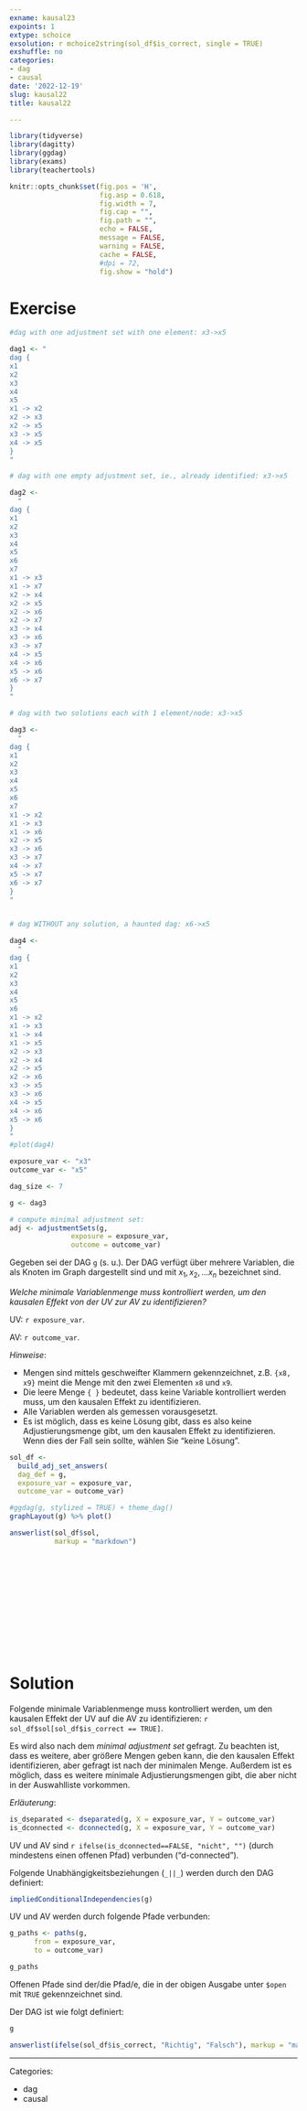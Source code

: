 ```yaml
---
exname: kausal23
expoints: 1
extype: schoice
exsolution: r mchoice2string(sol_df$is_correct, single = TRUE)
exshuffle: no
categories:
- dag
- causal
date: '2022-12-19'
slug: kausal22
title: kausal22

---
```



```r
library(tidyverse)
library(dagitty)
library(ggdag)
library(exams)
library(teachertools)
```


```r
knitr::opts_chunk$set(fig.pos = 'H',
                      fig.asp = 0.618,
                      fig.width = 7,
                      fig.cap = "", 
                      fig.path = "",
                      echo = FALSE,
                      message = FALSE,
                      warning = FALSE,
                      cache = FALSE,
                      #dpi = 72,
                      fig.show = "hold")
```





# Exercise







```r
#dag with one adjustment set with one element: x3->x5

dag1 <- "
dag {
x1
x2
x3
x4
x5
x1 -> x2
x2 -> x3
x2 -> x5
x3 -> x5
x4 -> x5
}
"

# dag with one empty adjustment set, ie., already identified: x3->x5

dag2 <-
  "
dag {
x1
x2
x3
x4
x5
x6
x7
x1 -> x3
x1 -> x7
x2 -> x4
x2 -> x5
x2 -> x6
x2 -> x7
x3 -> x4
x3 -> x6
x3 -> x7
x4 -> x5
x4 -> x6
x5 -> x6
x6 -> x7
}
"

# dag with two solutions each with 1 element/node: x3->x5

dag3 <-
  "
dag {
x1
x2
x3
x4
x5
x6
x7
x1 -> x2
x1 -> x3
x1 -> x6
x2 -> x5
x3 -> x6
x3 -> x7
x4 -> x7
x5 -> x7
x6 -> x7
}
"


# dag WITHOUT any solution, a haunted dag: x6->x5

dag4 <-
  "
dag {
x1
x2
x3
x4
x5
x6
x1 -> x2
x1 -> x3
x1 -> x4
x1 -> x5
x2 -> x3
x2 -> x4
x2 -> x5
x2 -> x6
x3 -> x5
x3 -> x6
x4 -> x5
x4 -> x6
x5 -> x6
}
"
#plot(dag4)

```




```r
exposure_var <- "x3"
outcome_var <- "x5"

dag_size <- 7

g <- dag3

# compute minimal adjustment set:
adj <- adjustmentSets(g, 
               exposure = exposure_var,
               outcome = outcome_var) 
```




Gegeben sei der DAG `g` (s. u.). Der DAG verfügt über mehrere Variablen, 
die als Knoten im Graph dargestellt sind und mit $x_1, x_2, \ldots x_n$ bezeichnet sind.


*Welche minimale Variablenmenge muss kontrolliert werden, um den kausalen Effekt von der UV zur AV zu identifizieren?*


UV: `r exposure_var`.

AV: `r outcome_var`.



*Hinweise*: 

- Mengen sind mittels geschweifter Klammern gekennzeichnet, z.B. `{x8, x9}` meint die Menge mit den zwei Elementen `x8` und `x9`.
- Die leere Menge `{ }` bedeutet, dass keine Variable kontrolliert werden muss, um den kausalen Effekt zu identifizieren.
- Alle Variablen werden als gemessen vorausgesetzt.
- Es ist möglich, dass es keine Lösung gibt, dass es also keine Adjustierungsmenge gibt, um den kausalen Effekt zu identifizieren. Wenn dies der Fall sein sollte, wählen Sie "keine Lösung".





```r
sol_df <- 
  build_adj_set_answers(
  dag_def = g,
  exposure_var = exposure_var,
  outcome_var = outcome_var)
```


```r
#ggdag(g, stylized = TRUE) + theme_dag()
graphLayout(g) %>% plot()
```






```r
answerlist(sol_df$sol, 
           markup = "markdown")
```





</br>
</br>
</br>
</br>
</br>
</br>
</br>
</br>
</br>
</br>

# Solution

Folgende minimale Variablenmenge muss kontrolliert werden, um den kausalen Effekt der UV auf die AV zu identifizieren: ``r sol_df$sol[sol_df$is_correct == TRUE]``.

Es wird also nach dem *minimal adjustment set* gefragt.
Zu beachten ist, dass es weitere, aber größere Mengen geben kann, die den kausalen Effekt identifizieren,
aber gefragt ist nach der minimalen Menge.
Außerdem ist es möglich, dass es weitere minimale Adjustierungsmengen gibt, 
die aber nicht in der Auswahlliste vorkommen.


*Erläuterung*:

```r
is_dseparated <- dseparated(g, X = exposure_var, Y = outcome_var)
is_dconnected <- dconnected(g, X = exposure_var, Y = outcome_var)
```


UV und AV sind `r ifelse(is_dconnected==FALSE, "nicht", "")` (durch mindestens einen offenen Pfad) verbunden ("d-connected").


Folgende Unabhängigkeitsbeziehungen (`_||_`) werden durch den DAG definiert:
```r
impliedConditionalIndependencies(g)
```

UV und AV werden durch folgende Pfade verbunden:

```r
g_paths <- paths(g,
      from = exposure_var,
      to = outcome_var)

g_paths
```


Offenen Pfade sind der/die Pfad/e, die in der obigen Ausgabe unter `$open` mit `TRUE` gekennzeichnet sind.


Der DAG ist wie folgt definiert:

```r
g
```




```r
answerlist(ifelse(sol_df$is_correct, "Richtig", "Falsch"), markup = "markdown")
```








---

Categories: 

- dag
- causal

